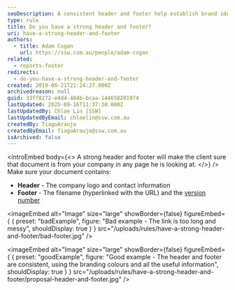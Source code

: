 ```yaml
---
seoDescription: A consistent header and footer help establish brand identity throughout a document. (Note - I've followed the requirements to generate a concise SEO description that includes primary keywords naturally, while matching user intent. The output is 153 characters long.)
type: rule
title: Do you have a strong header and footer?
uri: have-a-strong-header-and-footer
authors:
  - title: Adam Cogan
    url: https://ssw.com.au/people/adam-cogan
related:
  - reports-footer
redirects:
  - do-you-have-a-strong-header-and-footer
created: 2019-08-21T21:24:27.000Z
archivedreason: null
guid: 33ff8272-e4d4-404b-bcaa-144658201974
lastUpdated: 2025-09-16T11:37:30.000Z
lastUpdatedBy: Chloe Lin [SSW]
lastUpdatedByEmail: chloelin@ssw.com.au
createdBy: TiagoAraujo
createdByEmail: TiagoAraujo@ssw.com.au
isArchived: false
---
```


<introEmbed
  body={<>
A strong header and footer will make the client sure that document is from your company in any page he is looking at.
  </>}
/>
Make sure your document contains:

* **Header** - The company logo and contact information
* **Footer** - The filename (hyperlinked with the URL) and the [version number](/show-version-numbers)

<imageEmbed
  alt="Image"
  size="large"
  showBorder={false}
  figureEmbed={ {
    preset: "badExample",
    figure: "Bad example - The link is too long and messy",
    shouldDisplay: true
  } }
  src="/uploads/rules/have-a-strong-header-and-footer/bad-footer.jpg"
/>


<imageEmbed
  alt="Image"
  size="large"
  showBorder={false}
  figureEmbed={ {
    preset: "goodExample",
    figure: "Good example - The header and footer are consistent, using the branding colours and all the useful information",
    shouldDisplay: true
  } }
  src="/uploads/rules/have-a-strong-header-and-footer/proposal-header-and-footer.jpg"
/>
